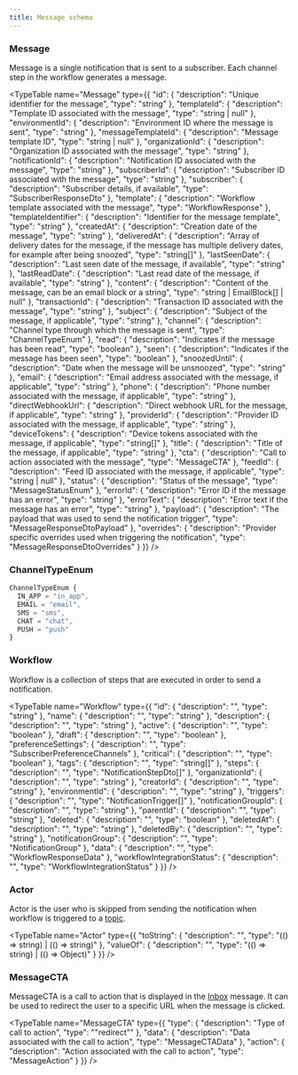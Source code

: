 ```yaml
---
title: Message schema
---
```


### Message

Message is a single notification that is sent to a subscriber. Each channel step in the workflow generates a message.

<TypeTable name="Message" type={{
  "id": {
    "description": "Unique identifier for the message",
    "type": "string"
  },
  "templateId": {
    "description": "Template ID associated with the message",
    "type": "string | null"
  },
  "environmentId": {
    "description": "Environment ID where the message is sent",
    "type": "string"
  },
  "messageTemplateId": {
    "description": "Message template ID",
    "type": "string | null"
  },
  "organizationId": {
    "description": "Organization ID associated with the message",
    "type": "string"
  },
  "notificationId": {
    "description": "Notification ID associated with the message",
    "type": "string"
  },
  "subscriberId": {
    "description": "Subscriber ID associated with the message",
    "type": "string"
  },
  "subscriber": {
    "description": "Subscriber details, if available",
    "type": "SubscriberResponseDto"
  },
  "template": {
    "description": "Workflow template associated with the message",
    "type": "WorkflowResponse"
  },
  "templateIdentifier": {
    "description": "Identifier for the message template",
    "type": "string"
  },
  "createdAt": {
    "description": "Creation date of the message",
    "type": "string"
  },
  "deliveredAt": {
    "description": "Array of delivery dates for the message, if the message has multiple delivery dates, for example after being snoozed",
    "type": "string[]"
  },
  "lastSeenDate": {
    "description": "Last seen date of the message, if available",
    "type": "string"
  },
  "lastReadDate": {
    "description": "Last read date of the message, if available",
    "type": "string"
  },
  "content": {
    "description": "Content of the message, can be an email block or a string",
    "type": "string | EmailBlock[] | null"
  },
  "transactionId": {
    "description": "Transaction ID associated with the message",
    "type": "string"
  },
  "subject": {
    "description": "Subject of the message, if applicable",
    "type": "string"
  },
  "channel": {
    "description": "Channel type through which the message is sent",
    "type": "ChannelTypeEnum"
  },
  "read": {
    "description": "Indicates if the message has been read",
    "type": "boolean"
  },
  "seen": {
    "description": "Indicates if the message has been seen",
    "type": "boolean"
  },
  "snoozedUntil": {
    "description": "Date when the message will be unsnoozed",
    "type": "string"
  },
  "email": {
    "description": "Email address associated with the message, if applicable",
    "type": "string"
  },
  "phone": {
    "description": "Phone number associated with the message, if applicable",
    "type": "string"
  },
  "directWebhookUrl": {
    "description": "Direct webhook URL for the message, if applicable",
    "type": "string"
  },
  "providerId": {
    "description": "Provider ID associated with the message, if applicable",
    "type": "string"
  },
  "deviceTokens": {
    "description": "Device tokens associated with the message, if applicable",
    "type": "string[]"
  },
  "title": {
    "description": "Title of the message, if applicable",
    "type": "string"
  },
  "cta": {
    "description": "Call to action associated with the message",
    "type": "MessageCTA"
  },
  "feedId": {
    "description": "Feed ID associated with the message, if applicable",
    "type": "string | null"
  },
  "status": {
    "description": "Status of the message",
    "type": "MessageStatusEnum"
  },
  "errorId": {
    "description": "Error ID if the message has an error",
    "type": "string"
  },
  "errorText": {
    "description": "Error text if the message has an error",
    "type": "string"
  },
  "payload": {
    "description": "The payload that was used to send the notification trigger",
    "type": "MessageResponseDtoPayload"
  },
  "overrides": {
    "description": "Provider specific overrides used when triggering the notification",
    "type": "MessageResponseDtoOverrides"
  }
}} />

### ChannelTypeEnum
```typescript
ChannelTypeEnum {
  IN_APP = "in_app",
  EMAIL = "email",
  SMS = "sms",
  CHAT = "chat",
  PUSH = "push"
}
```

### Workflow

Workflow is a collection of steps that are executed in order to send a notification.

<TypeTable name="Workflow" type={{
  "id": {
    "description": "",
    "type": "string"
  },
  "name": {
    "description": "",
    "type": "string"
  },
  "description": {
    "description": "",
    "type": "string"
  },
  "active": {
    "description": "",
    "type": "boolean"
  },
  "draft": {
    "description": "",
    "type": "boolean"
  },
  "preferenceSettings": {
    "description": "",
    "type": "SubscriberPreferenceChannels"
  },
  "critical": {
    "description": "",
    "type": "boolean"
  },
  "tags": {
    "description": "",
    "type": "string[]"
  },
  "steps": {
    "description": "",
    "type": "NotificationStepDto[]"
  },
  "organizationId": {
    "description": "",
    "type": "string"
  },
  "creatorId": {
    "description": "",
    "type": "string"
  },
  "environmentId": {
    "description": "",
    "type": "string"
  },
  "triggers": {
    "description": "",
    "type": "NotificationTrigger[]"
  },
  "notificationGroupId": {
    "description": "",
    "type": "string"
  },
  "parentId": {
    "description": "",
    "type": "string"
  },
  "deleted": {
    "description": "",
    "type": "boolean"
  },
  "deletedAt": {
    "description": "",
    "type": "string"
  },
  "deletedBy": {
    "description": "",
    "type": "string"
  },
  "notificationGroup": {
    "description": "",
    "type": "NotificationGroup"
  },
  "data": {
    "description": "",
    "type": "WorkflowResponseData"
  },
  "workflowIntegrationStatus": {
    "description": "",
    "type": "WorkflowIntegrationStatus"
  }
}} />

### Actor

Actor is the user who is skipped from sending the notification when workflow is triggered to a [topic](/platform/concepts/topics).

<TypeTable name="Actor" type={{
  "toString": {
    "description": "",
    "type": "(() => string) | (() => string)"
  },
  "valueOf": {
    "description": "",
    "type": "(() => string) | (() => Object)"
  }
}} />

### MessageCTA

MessageCTA is a call to action that is displayed in the [Inbox](/platform/inbox/overview) message. It can be used to redirect the user to a specific URL when the message is clicked.

<TypeTable name="MessageCTA" type={{
  "type": {
    "description": "Type of call to action",
    "type": "\"redirect\""
  },
  "data": {
    "description": "Data associated with the call to action",
    "type": "MessageCTAData"
  },
  "action": {
    "description": "Action associated with the call to action",
    "type": "MessageAction"
  }
}} />